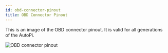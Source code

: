 ```yaml
---
id: obd-connector-pinout
title: OBD Connector Pinout
---
```



This is an image of the OBD connector pinout. It is valid for all generations of the AutoPi.

![OBD connector pinout](/img/guides/obd_connector_pinout/obd_connector_pinout.png)

<Discussion
  title="OBD Connector Pinout"
  url="https://community.autopi.io/t/guide-obd-connector-pinout/1905"
/>